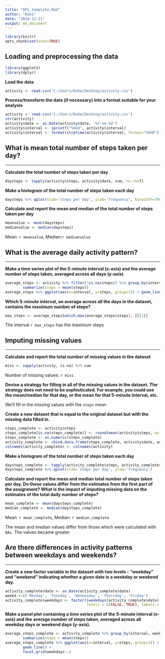 ```yaml
---
title: "AP1_template.Rmd"
author: "Bobi"
date: "2024-12-21"
output: md_document
---
```


```r
library(knitr)
opts_chunk$set(echo=TRUE)
```

## Loading and preprocessing the data

```r
library(ggplot2)
library(dplyr)
```

**Load the data**
```r

activity <- read.csv('C:/Users/Боби/Desktop/activity.csv')
```

**Process/transform the data (if necessary) into a format suitable for your analysis**
```r
activity <- read.csv('C:/Users/Боби/Desktop/activity.csv')
str(activity)
activity$date <- as.Date(activity$date, '%Y-%m-%d')
activity$interval <- sprintf("%04d", activity$interval)
activity$interval <- format(strptime(activity$interval, format="%H%M"), format = "%H:%M")
```


## What is mean total number of steps taken per day?
_____________________________________________________

**Calculate the total number of steps taken per day**
```r
daysteps <- tapply(activity$steps, activity$date, sum, na.rm=T)
```

**Make a histogram of the total number of steps taken each day**
```r
daysteps %>% qplot(xlab='steps per day', ylab='frequency', binwidth=700)
```

**Calculate and report the mean and median of the total number of steps taken per day**
```r
meanvalue <- mean(daysteps)
medianvalue <- median(daysteps)
```
Mean: `r meanvalue`, Median:`r medianvalue`

## What is the average daily activity pattern?
___________________

**Make a time series plot of the 5-minute interval (x-axis) and the average number of steps taken, averaged across all days (y-axis)**
```r
average_steps <- activity %>% filter(!is.na(steps)) %>% group_by(interval) %>% 
        summarize(steps = mean(steps))
average_steps %>% ggplot(aes(x=interval, y=steps, group=1)) + geom_line()
```

**Which 5-minute interval, on average across all the days in the dataset, contains the maximum number of steps?**
```r
max_steps <- average_steps[which.max(average_steps$steps), ][[1]]
```
The interval `r max_steps` has the maximum steps

## Imputing missing values
__________________________
**Calculate and report the total number of missing values in the dataset**
```r
miss <- sapply(activity, is.na) %>% sum
```
Number of missing values: `r miss`

**Devise a strategy for filling in all of the missing values in the dataset. The strategy does not need to be sophisticated. For example, you could use the mean/median for that day, or the mean for that 5-minute interval, etc.**

We'll fill in the missing values with the `steps` mean

**Create a new dataset that is equal to the original dataset but with the missing data filled in.**
```r
steps_complete <- activity$steps
steps_complete[is.na(steps_complete)] <- round(mean(activity$steps, na.rm = T), digits=0)
steps_complete <- as.numeric(steps_complete)
activity_complete <- cbind.data.frame(steps_complete, activity$date, activity$interval)
colnames(activity_complete) <- colnames(activity)
```

**Make a histogram of the total number of steps taken each day**
```r
daysteps_complete <- tapply(activity_complete$steps, activity_complete$date, sum)
daysteps_complete %>% qplot(xlab='steps per day', ylab='frequency')
```

**Calculate and report the mean and median total number of steps taken per day. Do these values differ from the estimates from the first part of the assignment? What is the impact of imputing missing data on the estimates of the total daily number of steps?**
```r
mean_complete <- mean(daysteps_complete)
median_complete <- median(daysteps_complete)
```
Mean: `r mean_complete`, Median: `r median_complete`

The mean and median values differ from those which were calculated with `NAs`. The values became greater

## Are there differences in activity patterns between weekdays and weekends?
___________________
**Create a new factor variable in the dataset with two levels - "weekday" and "weekend" indicating whether a given date is a weekday or weekend day.**
```r
activity_complete$date <- as.Date(activity_complete$date)
weekd <-c('Monday', 'Tuesday', 'Wednesday', 'Thursday', 'Friday')
activity_complete$weekdayz <- factor((weekdays(activity_complete$date) %in% weekd),
                                     levels = c(FALSE, TRUE), labels = c('weekend', 'weekday'))
```
**Make a panel plot containing a time series plot of the 5-minute interval (x-axis) and the average number of steps taken, averaged across all weekday days or weekend days (y-axis).**
```r
average_steps_complete <- activity_complete %>% group_by(interval, weekdayz) %>%
        summarise(steps = mean(steps))
average_steps_complete %>% ggplot(aes(x=interval, y=steps, group=1)) +
        geom_line() + 
        facet_grid(weekdayz~.)
        
```